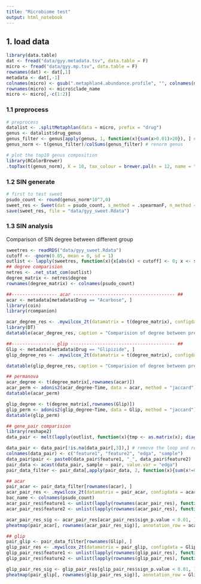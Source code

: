 ```yaml
---
title: "Microbiome test"
output: html_notebook
---
```


## 1. load data

```r
library(data.table)
dat <- fread("data/gyy.metadata.tsv", data.table = F)
micro <- fread("data/gyy.mp.tsv", data.table = F)
rownames(dat) <- dat[,1]
metadata <- dat[,-1]
colnames(micro) <- gsub(".metaphlan4.abundance.profile", "", colnames(micro))
rownames(micro) <- micro$clade_name
micro <- micro[,-c(1:2)]

```

### 1.1 preprocess

```r
# preprocess 
datalist <- .splitMetaphlan(data = micro, prefix = "drug")
genus <- datalist$drug_genus
genus_filter <- genus[apply(genus, 1, function(x){sum(x>0.01)>20}), ] # filter rare genus
genus_norm <- t(genus_filter)/colSums(genus_filter) # renorm genus 

# plot the top10 genus composition 
library(RColorBrewer)
.topTax(t(genus_norm), K = 10, tax_colour = brewer.pal(n = 12, name = "Paired"))
```

### 1.2 SIN generate

```r
# first to test sweet 
psudo_count <- round(genus_norm*10^7,0)
sweet_res <- Sweet(dat = psudo_count, s_method = .spearmanF, n_method = .sparccF)
save(sweet_res, file = "data/gyy_sweet.Rdata")
```


### 1.3 SIN analysis

Comparison of SIN degree between different group 

```r
sweetres <- readRDS("data/gyy_sweet.Rdata")
cutoff <- -qnorm(0.05, mean = 0, sd = 1)
outlist <- lapply(sweetres, function(x){x[abs(x) < cutoff] <- 0; x <- sign(x); as(x, "dgCMatrix")})
## degree comparision  
netres <- .net_stat_com(outlist)
degree_matrix <- netres$degree
rownames(degree_matrix) <- colnames(psudo_count)
```


```r
##----------------- acar -------------------------------------- ## 
acar <- metadata[metadata$Drug == "Acarbose", ]
library(coin)
library(rcompanion)

acar_degree_res <- .mywilcox_2t(datamatrix = t(degree_matrix), configdata = acar, group = "Time",  ID = "PID", Time = "Time")
library(DT)
datatable(acar_degree_res, caption = "Comparision of degree between pre-treatment and post-treatment in acarbose group") %>% formatRound(colnames(acar_degree_res)[1:10],3)
```

```r
##---------------- glip --------------------------------------- ##
Glip <- metadata[metadata$Drug == "Glipizide", ]
glip_degree_res <- .mywilcox_2t(datamatrix = t(degree_matrix), configdata = Glip, group = "Time",  ID = "PID", Time = "Time")

datatable(glip_degree_res, caption = "Comparision of degree between pre-treatment and post-treatment in Glipizide group") %>% formatRound(colnames(glip_degree_res)[1:10],3)
```

```r
## permanova 
acar_degree <- t(degree_matrix[,rownames(acar)])
acar_perm <- adonis2(acar_degree~Time, data = acar, method = "jaccard")
datatable(acar_perm)
```

```r
glip_degree <- t(degree_matrix[,rownames(Glip)])
glip_perm <- adonis2(glip_degree~Time, data = Glip, method = "jaccard")
datatable(glip_perm)
```

```r
## gene_pair comparision 
library(reshape2)
data_pair <- melt(lapply(outlist, function(x){tmp <- as.matrix(x); diag(tmp) <- NA; tmp[lower.tri(tmp)] <- NA;tmp}))

data_pair <- data_pair[!is.na(data_pair[,3]),] # remove the loop and repeat edga 
colnames(data_pair) <- c("feature1", "feature2", "edga", "sample")
data_pair$pair <- paste0(data_pair$feature1, "_", data_pair$feature2)
pair_data <- acast(data_pair, sample ~ pair, value.var = "edga")
pair_data_filter <- pair_data[,apply(pair_data, 2, function(x){sum(x!=0)>20})]

## acar 
pair_acar <- pair_data_filter[rownames(acar), ]
acar_pair_res <- .mywilcox_2t(datamatrix = pair_acar, configdata = acar, group = "Time",  ID = "PID", Time = "Time")
bac_name <- colnames(psudo_count)
acar_pair_res$feature1 <- unlist(lapply(rownames(acar_pair_res), function(x){index <- as.numeric(unlist(strsplit(x, split = "_"))); bac_name[index[1]]}))
acar_pair_res$feature2 <- unlist(lapply(rownames(acar_pair_res), function(x){index <- as.numeric(unlist(strsplit(x, split = "_"))); bac_name[index[2]]}))

acar_pair_res_sig <- acar_pair_res[acar_pair_res$sign_p.value < 0.01, ]
pheatmap(pair_acar[, rownames(acar_pair_res_sig)], annotation_row = acar[,'Time',drop=F],show_rownames = F)
```

```r
## glip 
pair_glip <- pair_data_filter[rownames(Glip), ]
glip_pair_res <- .mywilcox_2t(datamatrix = pair_glip, configdata = Glip, group = "Time",  ID = "PID", Time = "Time")
glip_pair_res$feature1 <- unlist(lapply(rownames(glip_pair_res), function(x){index <- as.numeric(unlist(strsplit(x, split = "_"))); bac_name[index[1]]}))
glip_pair_res$feature2 <- unlist(lapply(rownames(glip_pair_res), function(x){index <- as.numeric(unlist(strsplit(x, split = "_"))); bac_name[index[2]]}))

glip_pair_res_sig <- glip_pair_res[glip_pair_res$sign_p.value < 0.01, ]
pheatmap(pair_glip[, rownames(glip_pair_res_sig)], annotation_row = Glip[,'Time',drop=F],show_rownames = F)
```

